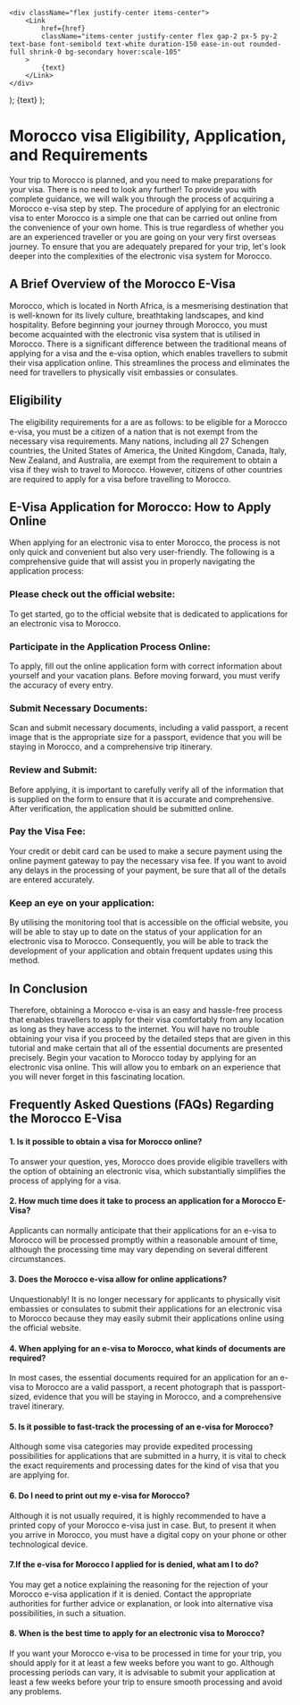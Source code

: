     <div className="flex justify-center items-center">
        <Link
            href={href}
            className="items-center justify-center flex gap-2 px-5 py-2 text-base font-semibold text-white duration-150 ease-in-out rounded-full shrink-0 bg-secondary hover:scale-105"
        >
            {text}
        </Link>
    </div>
);
    <Link
        className="inline-flex items-center justify-center gap-1 text-lg font-semibold text-primary"
        href={href}
    >
        {text}
    </Link>
);

# Morocco visa Eligibility, Application, and Requirements

Your trip to Morocco is planned, and you need to make preparations for your visa. There is no need to look any further! To provide you with complete guidance, we will walk you through the process of acquiring a Morocco e-visa step by step. The procedure of applying for an electronic visa to enter Morocco is a simple one that can be carried out online from the convenience of your own home. This is true regardless of whether you are an experienced traveller or you are going on your very first overseas journey. To ensure that you are adequately prepared for your trip, let's look deeper into the complexities of the electronic visa system for Morocco.

## A Brief Overview of the Morocco E-Visa

Morocco, which is located in North Africa, is a mesmerising destination that is well-known for its lively culture, breathtaking landscapes, and kind hospitality. Before beginning your journey through Morocco, you must become acquainted with the electronic visa system that is utilised in Morocco. There is a significant difference between the traditional means of applying for a visa and the e-visa option, which enables travellers to submit their visa application online. This streamlines the process and eliminates the need for travellers to physically visit embassies or consulates.

## Eligibility

The eligibility requirements for a <LinkText text=" Morocco e-visa" href="/ma/"/> are as follows: to be eligible for a Morocco e-visa, you must be a citizen of a nation that is not exempt from the necessary visa requirements. Many nations, including all 27 Schengen countries, the United States of America, the United Kingdom, Canada, Italy, New Zealand, and Australia, are exempt from the requirement to obtain a visa if they wish to travel to Morocco. However, citizens of other countries are required to apply for a visa before travelling to Morocco.

## E-Visa Application for Morocco: How to Apply Online

When applying for an electronic visa to enter Morocco, the process is not only quick and convenient but also very user-friendly. The following is a comprehensive guide that will assist you in properly navigating the application process:

### Please check out the official website:

To get started, go to the official website that is dedicated to applications for an electronic visa to Morocco.

### Participate in the Application Process Online:

To apply, fill out the online application form with correct information about yourself and your vacation plans. Before moving forward, you must verify the accuracy of every entry.

### Submit Necessary Documents:

Scan and submit necessary documents, including a valid passport, a recent image that is the appropriate size for a passport, evidence that you will be staying in Morocco, and a comprehensive trip itinerary.

### Review and Submit:

Before applying, it is important to carefully verify all of the information that is supplied on the form to ensure that it is accurate and comprehensive. After verification, the application should be submitted online.

### Pay the Visa Fee:

Your credit or debit card can be used to make a secure payment using the online payment gateway to pay the necessary visa fee. If you want to avoid any delays in the processing of your payment, be sure that all of the details are entered accurately.

### Keep an eye on your application:

By utilising the monitoring tool that is accessible on the official website, you will be able to stay up to date on the status of your application for an electronic visa to Morocco. Consequently, you will be able to track the development of your application and obtain frequent updates using this method.

## In Conclusion

Therefore, obtaining a Morocco e-visa is an easy and hassle-free process that enables travellers to apply for their visa comfortably from any location as long as they have access to the internet. You will have no trouble obtaining your visa if you proceed by the detailed steps that are given in this tutorial and make certain that all of the essential documents are presented precisely. Begin your vacation to Morocco today by applying for an electronic visa online. This will allow you to embark on an experience that you will never forget in this fascinating location.

## Frequently Asked Questions (FAQs) Regarding the Morocco E-Visa

#### 1. Is it possible to obtain a visa for Morocco online?

To answer your question, yes, Morocco does provide eligible travellers with the option of obtaining an electronic visa, which substantially simplifies the process of applying for a visa.

#### 2. How much time does it take to process an application for a Morocco E-Visa?

Applicants can normally anticipate that their applications for an e-visa to Morocco will be processed promptly within a reasonable amount of time, although the processing time may vary depending on several different circumstances.

#### 3. Does the Morocco e-visa allow for online applications?

Unquestionably! It is no longer necessary for applicants to physically visit embassies or consulates to submit their applications for an electronic visa to Morocco because they may easily submit their applications online using the official website.

#### 4. When applying for an e-visa to Morocco, what kinds of documents are required?

In most cases, the essential documents required for an application for an e-visa to Morocco are a valid passport, a recent photograph that is passport-sized, evidence that you will be staying in Morocco, and a comprehensive travel itinerary.

#### 5. Is it possible to fast-track the processing of an e-visa for Morocco?

Although some visa categories may provide expedited processing possibilities for applications that are submitted in a hurry, it is vital to check the exact requirements and processing dates for the kind of visa that you are applying for.

#### 6. Do I need to print out my e-visa for Morocco?

Although it is not usually required, it is highly recommended to have a printed copy of your Morocco e-visa just in case. But, to present it when you arrive in Morocco, you must have a digital copy on your phone or other technological device.

#### 7.If the e-visa for Morocco I applied for is denied, what am I to do?

You may get a notice explaining the reasoning for the rejection of your Morocco e-visa application if it is denied. Contact the appropriate authorities for further advice or explanation, or look into alternative visa possibilities, in such a situation.

#### 8. When is the best time to apply for an electronic visa to Morocco?

If you want your Morocco e-visa to be processed in time for your trip, you should apply for it at least a few weeks before you want to go. Although processing periods can vary, it is advisable to submit your application at least a few weeks before your trip to ensure smooth processing and avoid any problems.
